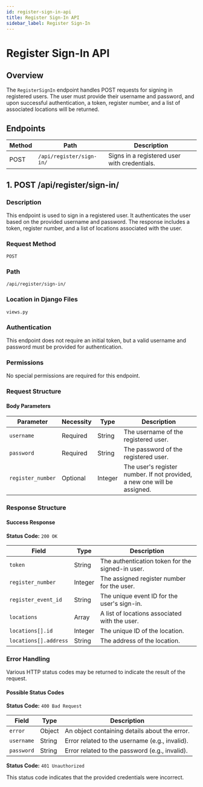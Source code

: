 ```yaml
---
id: register-sign-in-api
title: Register Sign-In API
sidebar_label: Register Sign-In
---
```


# Register Sign-In API

## Overview

The `RegisterSignIn` endpoint handles POST requests for signing in registered users. The user must provide their username and password, and upon successful authentication, a token, register number, and a list of associated locations will be returned.

## Endpoints

| Method | Path                    | Description                                  |
|--------|-------------------------|----------------------------------------------|
| POST   | `/api/register/sign-in/` | Signs in a registered user with credentials. |

## 1. POST /api/register/sign-in/

### Description

This endpoint is used to sign in a registered user. It authenticates the user based on the provided username and password. The response includes a token, register number, and a list of locations associated with the user.

### Request Method

`POST`

### Path

`/api/register/sign-in/`

### Location in Django Files

`views.py`

### Authentication

This endpoint does not require an initial token, but a valid username and password must be provided for authentication.

### Permissions

No special permissions are required for this endpoint.

### Request Structure

#### Body Parameters

| Parameter        | Necessity | Type    | Description                                                   |
|------------------|-----------|---------|---------------------------------------------------------------|
| `username`       | Required  | String  | The username of the registered user.                          |
| `password`       | Required  | String  | The password of the registered user.                          |
| `register_number`| Optional  | Integer | The user's register number. If not provided, a new one will be assigned. |

### Response Structure

#### Success Response

**Status Code:** `200 OK`

| Field              | Type    | Description                                              |
|--------------------|---------|----------------------------------------------------------|
| `token`            | String  | The authentication token for the signed-in user.         |
| `register_number`  | Integer | The assigned register number for the user.               |
| `register_event_id`| String  | The unique event ID for the user's sign-in.              |
| `locations`        | Array   | A list of locations associated with the user.            |
| `locations[].id`   | Integer | The unique ID of the location.                           |
| `locations[].address`| String | The address of the location.                            |

### Error Handling

Various HTTP status codes may be returned to indicate the result of the request.

#### Possible Status Codes

**Status Code:** `400 Bad Request`

| Field      | Type    | Description                                         |
|------------|---------|-----------------------------------------------------|
| `error`    | Object  | An object containing details about the error.       |
| `username` | String  | Error related to the username (e.g., invalid).      |
| `password` | String  | Error related to the password (e.g., invalid).      |

**Status Code:** `401 Unauthorized`

This status code indicates that the provided credentials were incorrect.
